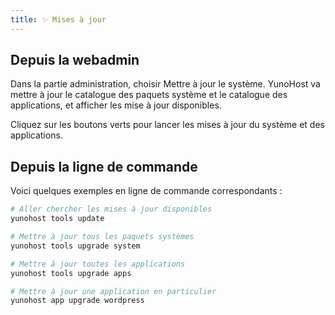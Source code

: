 ```yaml
---
title: ✨ Mises à jour
---
```


## Depuis la webadmin

Dans la partie administration, choisir Mettre à jour le système. YunoHost va mettre à jour le catalogue des paquets système et le catalogue des applications, et afficher les mise à jour disponibles.

Cliquez sur les boutons verts pour lancer les mises à jour du système et des applications.

## Depuis la ligne de commande

Voici quelques exemples en ligne de commande correspondants :

```bash
# Aller chercher les mises à jour disponibles
yunohost tools update

# Mettre à jour tous les paquets systèmes
yunohost tools upgrade system

# Mettre à jour toutes les applications
yunohost tools upgrade apps

# Mettre à jour une application en particulier
yunohost app upgrade wordpress
```
